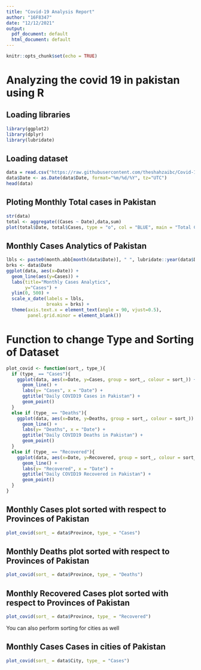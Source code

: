 ---
title: "Covid-19 Analysis Report"
author: "16F8347"
date: "12/12/2021"
output:
  pdf_document: default
  html_document: default
---

```{r setup, include=FALSE}
knitr::opts_chunk$set(echo = TRUE)
```

# Analyzing the covid 19 in pakistan using R

## Loading libraries

```{r message=FALSE, warning=FALSE}
library(ggplot2)
library(dplyr)
library(lubridate)
```

## Loading dataset

```{r message=FALSE, warning=FALSE}
data = read.csv("https://raw.githubusercontent.com/theshahzaibc/Covid-19-Vaccines-Analysis-with-R/main/pkcovid.csv")
data$Date <- as.Date(data$Date, format="%m/%d/%Y", tz="UTC")
head(data)
```

## Ploting Monthly Total cases in Pakistan

```{r message=FALSE, warning=FALSE}

str(data)
total <- aggregate((Cases ~ Date),data,sum)
plot(total$Date, total$Cases, type = "o", col = "BLUE", main = "Total Cases", xlab = "Date", ylab = "Cases")

```

## Monthly Cases Analytics of Pakistan

```{r message=FALSE, warning=FALSE}
lbls <- paste0(month.abb[month(data$Date)], " ", lubridate::year(data$Date))
brks <- data$Date
ggplot(data, aes(x=Date)) + 
  geom_line(aes(y=Cases)) + 
  labs(title="Monthly Cases Analytics", 
       y="Cases") +
  ylim(0, 500) + 
  scale_x_date(labels = lbls, 
               breaks = brks) +
  theme(axis.text.x = element_text(angle = 90, vjust=0.5),
        panel.grid.minor = element_blank())

```

# Function to change Type and Sorting of Dataset

```{r message=FALSE, warning=FALSE}
plot_covid <- function(sort_, type_){
  if (type_ == "Cases"){
    ggplot(data, aes(x=Date, y=Cases, group = sort_, colour = sort_)) +
      geom_line() +
      labs(y= "Cases", x = "Date") +
      ggtitle("Daily COVID19 Cases in Pakistan") +
      geom_point()
  }
  else if (type_ == "Deaths"){
    ggplot(data, aes(x=Date, y=Deaths, group = sort_, colour = sort_)) +
      geom_line() +
      labs(y= "Deaths", x = "Date") +
      ggtitle("Daily COVID19 Deaths in Pakistan") +
      geom_point()
  }
  else if (type_ == "Recovered"){
    ggplot(data, aes(x=Date, y=Recovered, group = sort_, colour = sort_)) +
      geom_line() +
      labs(y= "Recovered", x = "Date") +
      ggtitle("Daily COVID19 Recovered in Pakistan") +
      geom_point()
  }
}
```

## Monthly Cases plot sorted with respect to Provinces of Pakistan

```{r message=FALSE, warning=FALSE}
plot_covid(sort_ = data$Province, type_ = "Cases")
```

## Monthly Deaths plot sorted with respect to Provinces of Pakistan

```{r message=FALSE, warning=FALSE}
plot_covid(sort_ = data$Province, type_ = "Deaths")

```

## Monthly Recovered Cases plot sorted with respect to Provinces of Pakistan

```{r message=FALSE, warning=FALSE}
plot_covid(sort_ = data$Province, type_ = "Recovered")

```

You can also perform sorting for cities as well

## Monthly Cases Cases in cities of Pakistan

```{r message=FALSE, warning=FALSE}
plot_covid(sort_ = data$City, type_ = "Cases")

```


